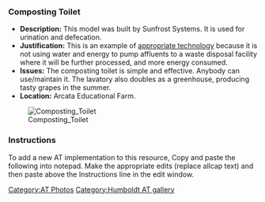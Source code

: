 ===Composting Toilet===
*'''Description:''' This model was built by Sunfrost Systems. It is used for urination and defecation.
*'''Justification:''' This is an example of [[appropriate technology]] because it is not using water and energy to pump affluents to a waste disposal facility where it will be further processed, and more energy consumed.
*'''Issues:''' The composting toilet is simple and effective. Anybody can use/maintain it. The lavatory also doubles as a greenhouse, producing tasty grapes in the summer.
*'''Location:''' Arcata Educational Farm.

[[Image:Composting Toilet]]
===Instructions===
To add a new AT implementation to this resource, Copy and paste the following into notepad. Make the appropriate edits (replace allcap text) and then paste above the Instructions line in the edit window. 
{{template:Parras AT}}


[[Category:AT Photos]]  
[[Category:Humboldt AT gallery]]